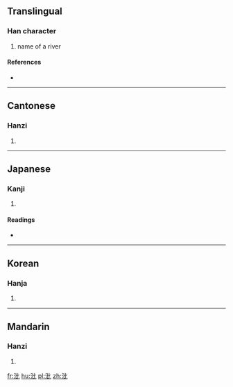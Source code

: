 ==Translingual==

===Han character===
{{Han char|rn=85|rad=水|as=04|sn=7|four=31110|canj=EPP}}

# name of a river

====References====
* {{Han ref|kx=0611.200|dkj=17211|dj=1005.020|hdz=31562.020|uh=6C98|ud=27800|bh=A85D|bd=43101}}

----

==Cantonese==

===Hanzi===
{{yue-hanzi|jyut=|y=bei2}}

# {{defn|lang=yue|sort=水04}}

----

==Japanese==

===Kanji===
{{ja-kanji|grade=|rs=水04}}

# {{defn|lang=ja|sort=水04}}

====Readings====
* {{ja-readings|on=[[ひ]] (hi), [[び]] (bi)|kun=}}

----

==Korean==

===Hanja===
{{ko-hanja|hangeul=비|eumhun=|rv=bi|mr=pi|y=pi}}

# {{defn|lang=ko|sort=水04}}

----

==Mandarin==

===Hanzi===
{{cmn-hanzi|pin=[[bǐ]] ([[bi3]])|wg=pi<sup>3</sup>}}

# {{defn|lang=cmn|sort=水04}}

[[fr:沘]]
[[hu:沘]]
[[pl:沘]]
[[zh:沘]]